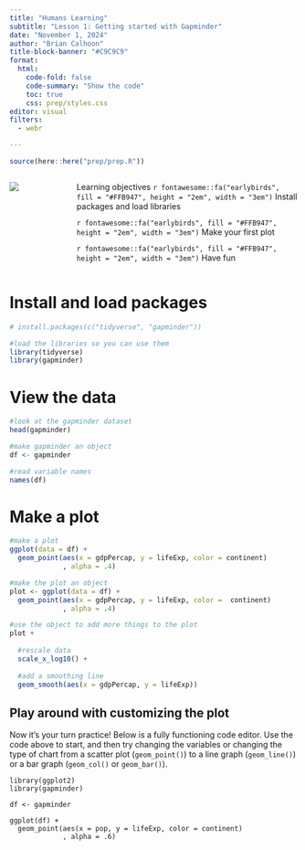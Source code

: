 ```yaml
---
title: "Humans Learning"
subtitle: "Lesson 1: Getting started with Gapminder"
date: "November 1, 2024"
author: "Brian Calhoon"
title-block-banner: "#C9C9C9"
format: 
  html:
    code-fold: false
    code-summary: "Show the code"
    toc: true
    css: prep/styles.css
editor: visual
filters: 
  - webr

---
```


```r
source(here::here("prep/prep.R"))
```

:::: {.columns} 

::: {.column width="20%"}
![](prep/humanslearning.png)

:::

::: {.column width="80%"}

::: box

::: box-header
Learning objectives
`r fontawesome::fa("earlybirds", fill = "#FFB947", height = "2em", width = "3em")` Install packages and load libraries

`r fontawesome::fa("earlybirds", fill = "#FFB947", height = "2em", width = "3em")` Make your first plot

`r fontawesome::fa("earlybirds", fill = "#FFB947", height = "2em", width = "3em")` Have fun

::: box-container


:::

:::

:::

:::

::::


# Install and load packages


```r
# install.packages(c("tidyverse", "gapminder"))

#load the libraries so you can use them
library(tidyverse)
library(gapminder)


```

# View the data

```r

#look at the gapminder dataset
head(gapminder)

#make gapminder an object
df <- gapminder

#read variable names
names(df)

```

# Make a plot

```r

#make a plot
ggplot(data = df) +
  geom_point(aes(x = gdpPercap, y = lifeExp, color = continent)
             , alpha = .4) 

#make the plot an object
plot <- ggplot(data = df) +
  geom_point(aes(x = gdpPercap, y = lifeExp, color =  continent)
             , alpha = .4) 
```

```r
#use the object to add more things to the plot
plot +  
  
  #rescale data
  scale_x_log10() + 
  
  #add a smoothing line
  geom_smooth(aes(x = gdpPercap, y = lifeExp))
```

## Play around with customizing the plot

Now it's your turn practice! Below is a fully functioning code editor. Use the code above to start, and then try changing the variables or changing the type of chart from a scatter plot (`geom_point()`) to a line graph (`geom_line()`) or a bar graph (`geom_col()` or `geom_bar()`). 
```webr-r
library(ggplot2)
library(gapminder)

df <- gapminder

ggplot(df) +
  geom_point(aes(x = pop, y = lifeExp, color = continent)
             , alpha = .6)

```
